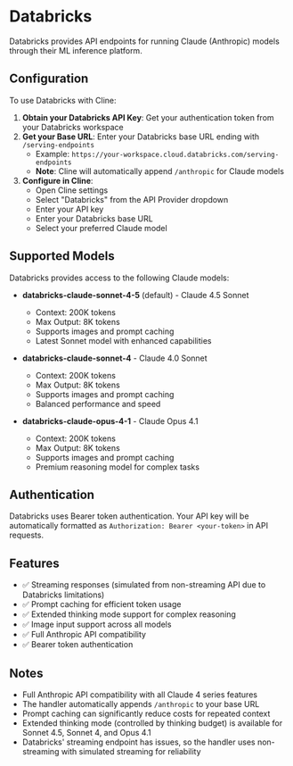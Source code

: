 # Databricks

Databricks provides API endpoints for running Claude (Anthropic) models through their ML inference platform.

## Configuration

To use Databricks with Cline:

1. **Obtain your Databricks API Key**: Get your authentication token from your Databricks workspace
2. **Get your Base URL**: Enter your Databricks base URL ending with `/serving-endpoints`
   - Example: `https://your-workspace.cloud.databricks.com/serving-endpoints`
   - **Note**: Cline will automatically append `/anthropic` for Claude models
3. **Configure in Cline**:
   - Open Cline settings
   - Select "Databricks" from the API Provider dropdown
   - Enter your API key
   - Enter your Databricks base URL
   - Select your preferred Claude model

## Supported Models

Databricks provides access to the following Claude models:

- **databricks-claude-sonnet-4-5** (default) - Claude 4.5 Sonnet
  - Context: 200K tokens
  - Max Output: 8K tokens
  - Supports images and prompt caching
  - Latest Sonnet model with enhanced capabilities

- **databricks-claude-sonnet-4** - Claude 4.0 Sonnet
  - Context: 200K tokens
  - Max Output: 8K tokens
  - Supports images and prompt caching
  - Balanced performance and speed

- **databricks-claude-opus-4-1** - Claude Opus 4.1
  - Context: 200K tokens
  - Max Output: 8K tokens
  - Supports images and prompt caching
  - Premium reasoning model for complex tasks

## Authentication

Databricks uses Bearer token authentication. Your API key will be automatically formatted as `Authorization: Bearer <your-token>` in API requests.

## Features

- ✅ Streaming responses (simulated from non-streaming API due to Databricks limitations)
- ✅ Prompt caching for efficient token usage
- ✅ Extended thinking mode support for complex reasoning
- ✅ Image input support across all models
- ✅ Full Anthropic API compatibility
- ✅ Bearer token authentication

## Notes

- Full Anthropic API compatibility with all Claude 4 series features
- The handler automatically appends `/anthropic` to your base URL
- Prompt caching can significantly reduce costs for repeated context
- Extended thinking mode (controlled by thinking budget) is available for Sonnet 4.5, Sonnet 4, and Opus 4.1
- Databricks' streaming endpoint has issues, so the handler uses non-streaming with simulated streaming for reliability